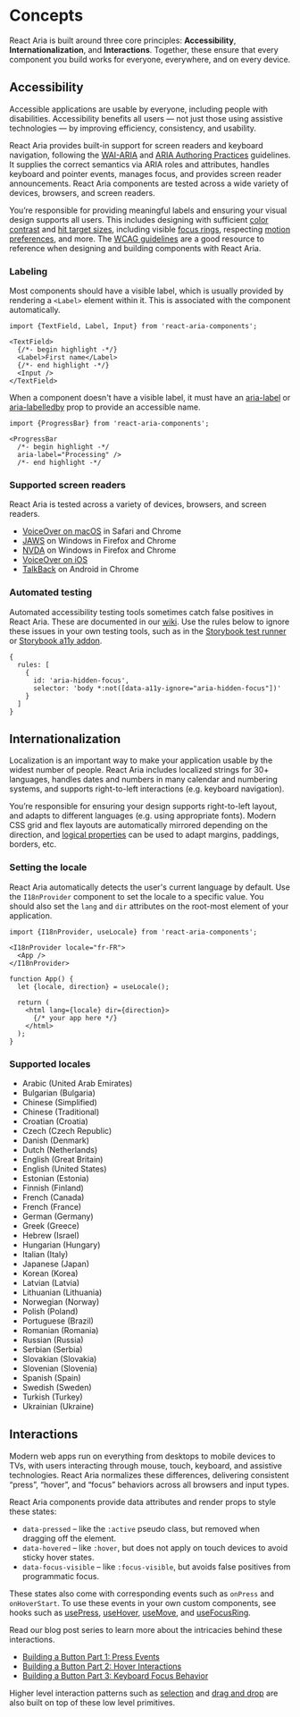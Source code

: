 

# Concepts

<PageDescription>React Aria is built around three core principles: **Accessibility**, **Internationalization**, and **Interactions**. Together, these ensure that every component you build works for everyone, everywhere, and on every device.</PageDescription>

## Accessibility

Accessible applications are usable by everyone, including people with disabilities. Accessibility benefits all users — not just those using assistive technologies — by improving efficiency, consistency, and usability.

React Aria provides built-in support for screen readers and keyboard navigation, following the [WAI-ARIA](https://www.w3.org/TR/wai-aria-1.2/) and [ARIA Authoring Practices](https://www.w3.org/WAI/ARIA/apg/) guidelines. It supplies the correct semantics via ARIA roles and attributes, handles keyboard and pointer events, manages focus, and provides screen reader announcements. React Aria components are tested across a wide variety of devices, browsers, and screen readers.

You’re responsible for providing meaningful labels and ensuring your visual design supports all users. This includes designing with sufficient [color contrast](https://www.w3.org/WAI/WCAG22/Understanding/non-text-contrast) and [hit target sizes](https://www.w3.org/WAI/WCAG22/Understanding/target-size-enhanced), including visible [focus rings](https://www.w3.org/WAI/WCAG22/Understanding/focus-appearance), respecting [motion preferences](https://www.w3.org/WAI/WCAG21/Understanding/animation-from-interactions), and more. The [WCAG guidelines](https://www.w3.org/WAI/WCAG22/Understanding/) are a good resource to reference when designing and building components with React Aria.

### Labeling

Most components should have a visible label, which is usually provided by rendering a `<Label>` element within it. This is associated with the component automatically.

```tsx
import {TextField, Label, Input} from 'react-aria-components';

<TextField>
  {/*- begin highlight -*/}
  <Label>First name</Label>
  {/*- end highlight -*/}
  <Input />
</TextField>
```

When a component doesn't have a visible label, it must have an [aria-label](https://developer.mozilla.org/en-US/docs/Web/Accessibility/ARIA/Reference/Attributes/aria-label) or [aria-labelledby](https://developer.mozilla.org/en-US/docs/Web/Accessibility/ARIA/Reference/Attributes/aria-labelledby) prop to provide an accessible name.

```tsx
import {ProgressBar} from 'react-aria-components';

<ProgressBar
  /*- begin highlight -*/
  aria-label="Processing" />
  /*- end highlight -*/
```

### Supported screen readers

React Aria is tested across a variety of devices, browsers, and screen readers.

* [VoiceOver on macOS](https://www.apple.com/accessibility/mac/vision/) in Safari and Chrome
* [JAWS](https://www.freedomscientific.com/products/software/jaws/) on Windows in Firefox and Chrome
* [NVDA](https://www.nvaccess.org) on Windows in Firefox and Chrome
* [VoiceOver on iOS](https://www.apple.com/accessibility/iphone/vision/)
* [TalkBack](https://www.android.com/accessibility/) on Android in Chrome

### Automated testing

Automated accessibility testing tools sometimes catch false positives in React Aria. These are documented in our [wiki](https://github.com/adobe/react-spectrum/wiki/Known-accessibility-false-positives). Use the rules below to ignore these issues in your own testing tools, such as in the [Storybook test runner](https://storybook.js.org/docs/7.1/react/writing-tests/accessibility-testing#a11y-config-with-the-test-runner) or [Storybook a11y addon](https://storybook.js.org/docs/7.1/react/writing-tests/accessibility-testing#global-a11y-configuration).

```tsx
{
  rules: [
    {
      id: 'aria-hidden-focus',
      selector: 'body *:not([data-a11y-ignore="aria-hidden-focus"])'
    }
  ]
}
```

## Internationalization

Localization is an important way to make your application usable by the widest number of people. React Aria includes localized strings for 30+ languages, handles dates and numbers in many calendar and numbering systems, and supports right-to-left interactions (e.g. keyboard navigation).

You’re responsible for ensuring your design supports right-to-left layout, and adapts to different languages (e.g. using appropriate fonts). Modern CSS grid and flex layouts are automatically mirrored depending on the direction, and [logical properties](https://developer.mozilla.org/en-US/docs/Web/CSS/CSS_logical_properties_and_values) can be used to adapt margins, paddings, borders, etc.

### Setting the locale

React Aria automatically detects the user's current language by default. Use the `I18nProvider` component to set the locale to a specific value. You should also set the `lang` and `dir` attributes on the root-most element of your application.

```tsx
import {I18nProvider, useLocale} from 'react-aria-components';

<I18nProvider locale="fr-FR">
  <App />
</I18nProvider>

function App() {
  let {locale, direction} = useLocale();

  return (
    <html lang={locale} dir={direction}>
      {/* your app here */}
    </html>
  );
}
```

### Supported locales

<ul style={{columnWidth: 200, paddingLeft: 16, fontFamily: 'adobe-clean-spectrum-vf'}}>
  <li>Arabic (United Arab Emirates)</li>
  <li>Bulgarian (Bulgaria)</li>
  <li>Chinese (Simplified)</li>
  <li>Chinese (Traditional)</li>
  <li>Croatian (Croatia)</li>
  <li>Czech (Czech Republic)</li>
  <li>Danish (Denmark)</li>
  <li>Dutch (Netherlands)</li>
  <li>English (Great Britain)</li>
  <li>English (United States)</li>
  <li>Estonian (Estonia)</li>
  <li>Finnish (Finland)</li>
  <li>French (Canada)</li>
  <li>French (France)</li>
  <li>German (Germany)</li>
  <li>Greek (Greece)</li>
  <li>Hebrew (Israel)</li>
  <li>Hungarian (Hungary)</li>
  <li>Italian (Italy)</li>
  <li>Japanese (Japan)</li>
  <li>Korean (Korea)</li>
  <li>Latvian (Latvia)</li>
  <li>Lithuanian (Lithuania)</li>
  <li>Norwegian (Norway)</li>
  <li>Polish (Poland)</li>
  <li>Portuguese (Brazil)</li>
  <li>Romanian (Romania)</li>
  <li>Russian (Russia)</li>
  <li>Serbian (Serbia)</li>
  <li>Slovakian (Slovakia)</li>
  <li>Slovenian (Slovenia)</li>
  <li>Spanish (Spain)</li>
  <li>Swedish (Sweden)</li>
  <li>Turkish (Turkey)</li>
  <li>Ukrainian (Ukraine)</li>
</ul>

## Interactions

Modern web apps run on everything from desktops to mobile devices to TVs, with users interacting through mouse, touch, keyboard, and assistive technologies. React Aria normalizes these differences, delivering consistent “press”, “hover”, and “focus” behaviors across all browsers and input types.

React Aria components provide data attributes and render props to style these states:

* `data-pressed` – like the `:active` pseudo class, but removed when dragging off the element.
* `data-hovered` – like `:hover`, but does not apply on touch devices to avoid sticky hover states.
* `data-focus-visible` – like `:focus-visible`, but avoids false positives from programmatic focus.

These states also come with corresponding events such as `onPress` and `onHoverStart`. To use these events in your own custom components, see hooks such as [usePress](usePress.html), [useHover](useHover.html), [useMove](useMove.html), and [useFocusRing](useFocusRing.html).

Read our blog post series to learn more about the intricacies behind these interactions.

* [Building a Button Part 1: Press Events](https://react-spectrum.adobe.com/blog/building-a-button-part-1.html)
* [Building a Button Part 2: Hover Interactions](https://react-spectrum.adobe.com/blog/building-a-button-part-2.html)
* [Building a Button Part 3: Keyboard Focus Behavior](https://react-spectrum.adobe.com/blog/building-a-button-part-3.html)

Higher level interaction patterns such as [selection](selection.html) and [drag and drop](dnd.html) are also built on top of these low level primitives.
